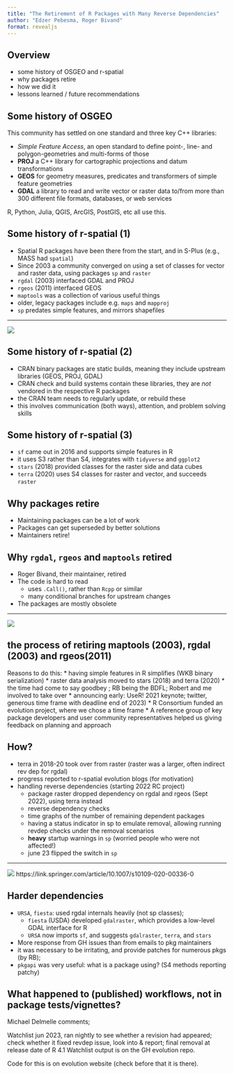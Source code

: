 ```yaml
---
title: "The Retirement of R Packages with Many Reverse Dependencies"
author: "Edzer Pebesma, Roger Bivand"
format: revealjs
---
```


## Overview

* some history of OSGEO and r-spatial
* why packages retire
* how we did it
* lessons learned / future recommendations

## Some history of OSGEO

This community has settled on one standard and three key C++ libraries:

* _Simple Feature Access_, an open standard to define point-, line- and polygon-geometries and multi-forms of those
* **PROJ** a C++ library for cartographic projections and datum transformations
* **GEOS** for geometry measures, predicates and transformers of simple feature geometries
* **GDAL** a library to read and write vector or raster data to/from more than 300 different file formats, databases, or web services

R, Python, Julia, QGIS, ArcGIS, PostGIS, etc all use this.

## Some history of r-spatial (1)

* Spatial R packages have been there from the start, and in S-Plus (e.g., MASS had `spatial`)
* Since 2003 a community converged on using a set of classes for vector and raster data, using packages `sp` and `raster`
* `rgdal` (2003) interfaced GDAL and PROJ
* `rgeos` (2011) interfaced GEOS
* `maptools` was a collection of various useful things
* older, legacy packages include e.g. `maps` and `mapproj`
* `sp` predates simple features, and mirrors shapefiles

----

![](spverse.png)

## Some history of r-spatial (2)

* CRAN binary packages are static builds, meaning they include upstream libraries (GEOS, PROJ, GDAL)
* CRAN check and build systems contain these libraries, they are _not_ vendored in the respective R packages
* the CRAN team needs to regularly update, or rebuild these
* this involves communication (both ways), attention, and problem solving skills

## Some history of r-spatial (3)

* `sf` came out in 2016 and supports simple features in R
* it uses S3 rather than S4, integrates with `tidyverse` and `ggplot2`
* `stars` (2018) provided classes for the raster side and data cubes
* `terra` (2020) uses S4 classes for raster and vector, and succeeds `raster`

## Why packages retire

* Maintaining packages can be a lot of work
* Packages can get superseded by better solutions
* Maintainers retire!

## Why `rgdal`, `rgeos` and `maptools` retired

* Roger Bivand, their maintainer, retired
* The code is hard to read 
    * uses `.Call()`, rather than `Rcpp` or similar
    * many conditional branches for upstream changes
* The packages are mostly obsolete

---- 

![](keynote.png)


## the process of retiring maptools (2003), rgdal (2003) and rgeos(2011)

Reasons to do this:
* having simple features in R simplifies (WKB binary serialization)
* raster data analysis moved to stars (2018) and terra (2020)
* the time had come to say goodbey ; RB being the BDFL; Robert and me involved to take over
* announcing early: UseR! 2021 keynote; twitter, generous time frame with deadline end of 2023)
* R Consortium funded an evolution project, where we chose a time frame
* A reference group of key package developers and user community representatives helped us giving feedback on planning and approach

## How?

* terra in 2018-20 took over from raster (raster was a larger, often indirect rev dep for rgdal)
* progress reported to r-spatial evolution blogs (for motivation)
* handling reverse dependencies (starting 2022 RC project)
   - package raster dropped dependency on rgdal and rgeos (Sept 2022), using terra instead
   - reverse dependency checks
   - time graphs of the number of remaining dependent packages
   - having a status indicator in sp to emulate removal, allowing running revdep checks under the removal scenarios
   - **heavy** startup warnings in `sp` (worried people who were not affected!)
   - june 23 flipped the switch in `sp`

----

![](gs.png)
https://link.springer.com/article/10.1007/s10109-020-00336-0

## Harder dependencies

* `URSA`, `fiesta`: used rgdal internals heavily (not sp classes); 
    * `fiesta` (USDA) developed `gdalraster`, which provides a low-level GDAL interface for R
    * `URSA` now imports `sf`, and suggests `gdalraster`, `terra`, and `stars`
* More response from GH issues than from emails to pkg maintainers
* it was necessary to be irritating, and provide patches for numerous pkgs (by RB); 
* `pkgapi` was very useful: what is a package using? (S4 methods reporting patchy)

##  What happened to (published) workflows, not in package tests/vignettes?

Michael Delmelle comments;

Watchlist jun 2023, ran nightly to see whether a revision had appeared; check whether it fixed
revdep issue, look into & report; final removal at release date of R 4.1
Watchlist output is on the GH evolution repo.

Code for this is on evolution website (check before that it is there).


